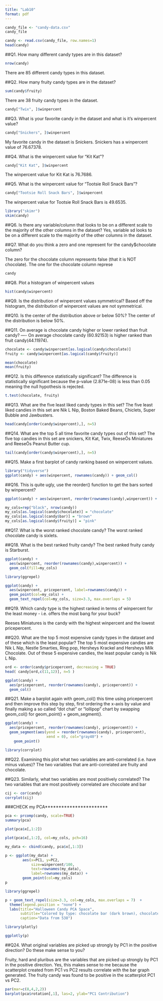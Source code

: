 ```yaml
---
title: "Lab10"
format: pdf
---
```


```r
candy_file <- "candy-data.csv"
candy_file
```

```r
candy <- read.csv(candy_file, row.names=1)
head(candy)
```
##Q1. How many different candy types are in this dataset?

```r
nrow(candy)
```

There are 85 different candy types in this dataset. 

##Q2. How many fruity candy types are in the dataset?
```r
sum(candy$fruity)
```

There are 38 fruity candy types in the dataset. 

```r
candy["Twix", ]$winpercent
```

##Q3. What is your favorite candy in the dataset and what is it’s winpercent value?

```r
candy["Snickers", ]$winpercent
```

My favorite candy in the dataset is Snickers. Snickers has a winpercent value of 76.67378. 

##Q4. What is the winpercent value for “Kit Kat”?

```r
candy["Kit Kat", ]$winpercent
```

The winpercent value for Kit Kat is 76.7686. 

##Q5. What is the winpercent value for “Tootsie Roll Snack Bars”?
```r
candy["Tootsie Roll Snack Bars", ]$winpercent
```

The winpercent value for Tootsie Roll Snack Bars is 49.6535. 

```r
library("skimr")
skim(candy)
```

##Q6. Is there any variable/column that looks to be on a different scale to the majority of the other columns in the dataset? 
Yes, variable sd looks to be on a different scale to the majority of the other columns in the dataset.

##Q7. What do you think a zero and one represent for the candy$chocolate column?

The zero for the chocolate column represents false (that it is NOT chocolate). The one for the chocolate column represe
```r
candy
```

##Q8. Plot a histogram of winpercent values
```r
hist(candy$winpercent) 
```
##Q9. Is the distribution of winpercent values symmetrical?
Based off the histogram, the distribution of winpercent values are not symmetrical.

##Q10. Is the center of the distribution above or below 50%?
The center of the distribution is below 50%. 

##Q11. On average is chocolate candy higher or lower ranked than fruit candy? ----
On average chocolate candy (60.92153) is higher ranked than fruit candy(44.11974). 

```r
chocolate <- candy$winpercent[as.logical(candy$chocolate)]
fruity <- candy$winpercent[as.logical(candy$fruity)]
```

```r
mean(chocolate)
mean(fruity)
```

##Q12. Is this difference statistically significant?
The difference is statistically significant because the p-value (2.871e-08) is less than 0.05 meaning the null hypothesis is rejected.
```r
t.test(chocolate, fruity)
```

##Q13. What are the five least liked candy types in this set?
The five least liked candies in this set are Nik L Nip, Boston Baked Beans, Chiclets, Super Bubble and Jawbusters. 

```r
head(candy[order(candy$winpercent),], n=5)

```


##Q14. What are the top 5 all time favorite candy types out of this set?
The five top candies in this set are snickers, Kit Kat, Twix, ReeseÕs Miniatures and ReeseÕs Peanut Butter cup.
```r
tail(candy[order(candy$winpercent),], n=5)
```
 

##Q15. Make a first barplot of candy ranking based on winpercent values.
```r
library("tidyverse")
ggplot(candy) + aes(winpercent, rownames(candy)) + geom_col()
```

##Q16. This is quite ugly, use the reorder() function to get the bars sorted by winpercent?
```r
ggplot(candy) + aes(winpercent, reorder(rownames(candy),winpercent)) + geom_col()
```

```r
my_cols=rep("black", nrow(candy))
my_cols[as.logical(candy$chocolate)] = "chocolate"
my_cols[as.logical(candy$bar)] = "brown"
my_cols[as.logical(candy$fruity)] = "pink"
```

##Q17. What is the worst ranked chocolate candy?
The worst ranked chocolate candy is sixlets. 

##Q18. What is the best ranked fruity candy?
The best ranked fruity candy is Starburst. 

```r
ggplot(candy) + 
  aes(winpercent, reorder(rownames(candy),winpercent)) +
  geom_col(fill=my_cols) 
```

```r
library(ggrepel)
```


```r
ggplot(candy) +
  aes(winpercent, pricepercent, label=rownames(candy)) +
  geom_point(col=my_cols) + 
  geom_text_repel(col=my_cols, size=3.3, max.overlaps = 5)
```
##Q19. Which candy type is the highest ranked in terms of winpercent for the least money - i.e. offers the most bang for your buck? 

Reeses Miniatures is the candy with the highest winpercent and the lowest pricepercent. 

##Q20. What are the top 5 most expensive candy types in the dataset and of these which is the least popular?
The top 5 most expensive candies are Nik L Nip, Nestle Smarties, Ring pop, Hersheys Krackel and Hersheys Milk Chocolate. Out of these 5 expensive candies, the least popular candy is Nik L Nip. 

```r
ord <- order(candy$pricepercent, decreasing = TRUE)
head( candy[ord,c(11,12)], n=5 )
```


```r
ggplot(candy) +
  aes(pricepercent, reorder(rownames(candy), pricepercent)) +
  geom_col()
```
##Q21. Make a barplot again with geom_col() this time using pricepercent and then improve this step by step, first ordering the x-axis by value and finally making a so called “dot chat” or “lollipop” chart by swapping geom_col() for geom_point() + geom_segment().
```r
ggplot(candy) +
  aes(pricepercent, reorder(rownames(candy), pricepercent)) +
  geom_segment(aes(yend = reorder(rownames(candy), pricepercent), 
                   xend = 0), col="gray40") +
    geom_point()
```

```r
library(corrplot)
```
##Q22. Examining this plot what two variables are anti-correlated (i.e. have minus values)?
The two variables that are anti-correlated are fruity and chocolate. 

##Q23. Similarly, what two variables are most positively correlated?
The two variables that are most positively correlated are chocolate and bar 

```r
cij <- cor(candy)
corrplot(cij)
```
###CHECK my PCA***********************
```r
pca <- prcomp(candy, scale=TRUE)
summary(pca)
```

```r
plot(pca$x[,1:2])
```

```r
plot(pca$x[,1:2], col=my_cols, pch=16)
```

```r
my_data <- cbind(candy, pca$x[,1:3])
```

```r
p <- ggplot(my_data) + 
        aes(x=PC1, y=PC2, 
            size=winpercent/100,  
            text=rownames(my_data),
            label=rownames(my_data)) +
        geom_point(col=my_cols)
p
```

```r
library(ggrepel)

p + geom_text_repel(size=3.3, col=my_cols, max.overlaps = 7)  + 
  theme(legend.position = "none") +
  labs(title="Halloween Candy PCA Space",
       subtitle="Colored by type: chocolate bar (dark brown), chocolate other (light brown), fruity (red), other (black)",
       caption="Data from 538")
```

```r
library(plotly)
```

```r
ggplotly(p)
```

##Q24. What original variables are picked up strongly by PC1 in the positive direction? Do these make sense to you?

Fruity, hard and pluribus are the variables that are picked up strongly by PC1 in the positive direction. Yes, this makes sense to me because the scatterplot created from PC1 vs PC2 results correlate with the bar graph generated. The fruity candy was found to be positive in the scatterplot PC1 vs PC2. 

```r
par(mar=c(8,4,2,2))
barplot(pca$rotation[,1], las=2, ylab="PC1 Contribution")
```





